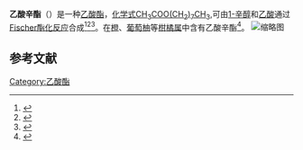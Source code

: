 {{chembox
| Verifiedfields = changed
| Watchedfields = changed
| verifiedrevid = 429359313
| Name = 
| ImageFile1 = Octyl acetate.svg
| ImageName1 = Skeletal formula of octyl acetate
| ImageName2 = Ball-and-stick model of the octyl acetate molecule
| ImageFile2 = Octyl-acetate-Mercury-3D-bs.png
| ImageSize2 = 200px
| ImageName3 = Space-filling model of the octyl acetate molecule
| ImageFile3 = Octyl-acetate-Mercury-3D-sf.png
| ImageSize3 = 200px
| IUPACName = Octyl ethanoate
| OtherNames = Octyl acetate<br> ''n''-Octyl acetate
|Section1={{Chembox Identifiers
| CASNo = 112-14-1
| CASNo_Ref = {{cascite|correct|CAS}}
| UNII_Ref = {{fdacite|correct|FDA}}
| UNII = X0FN2J413S
| ChemSpiderID = 7872
| ChemSpiderID_Ref = {{chemspidercite|correct|chemspider}}
| PubChem = 8164
| ChEBI_Ref = {{ebicite|changed|EBI}}
| ChEBI = 87495
| InChI = 1/C10H20O2/c1-3-4-5-6-7-8-9-12-10(2)11/h3-9H2,1-2H3
| InChIKey = YLYBTZIQSIBWLI-UHFFFAOYAX
| StdInChI = 1S/C10H20O2/c1-3-4-5-6-7-8-9-12-10(2)11/h3-9H2,1-2H3
| StdInChI_Ref = {{stdinchicite|correct|chemspider}}
| StdInChIKey = YLYBTZIQSIBWLI-UHFFFAOYSA-N
| StdInChIKey_Ref = {{stdinchicite|correct|chemspider}}
| RTECS = AJ1400000
| SMILES = O=C(OCCCCCCCC)C
  }}
|Section2={{Chembox Properties
| C=10 | H=20 | O=2
| Appearance = Colorless liquid
| Odor = Fruity, slightly waxy floral odor
| Density = 0.863–0.87 g/cm<sup>3</sup><ref name=GESTIS>{{GESTIS|ZVG=101791}}</ref><ref name=tpocah>{{cite book|title = Thermophysical Properties of Chemicals and Hydrocarbons|last = Yaws|first = Carl L.|year = 2008|lccn = 2008020146|isbn = 978-0-8155-1596-8|publisher = William Andrew, Inc.|place = New York|url = http://www.williamandrew.com|access-date = 2020-04-23|archive-url = https://web.archive.org/web/20090302111340/http://williamandrew.com/|archive-date = 2009-03-02|dead-url = no}}</ref>
| Solubility = 0.021 g/100 g (0 °C)<br> 0.018 g/100 g (29.7 °C)<br> 0.018 g/100 g (40 °C)<br> 0.012 g/100 g (92.1 °C)<ref>{{cite journal|title = Mutual Solubilities: Water-Ketones, Water-Ethers, and Water-Gasoline-Alcohols|first = Richard M.|last = Stephenson|journal = Journal of Chemical & Engineering Data|year = 1992|volume = 37|pages = 80–95|doi = 10.1021/je00005a024|issue = 1}}</ref>
| SolubleOther = Soluble in [[ethanol|EtOH]], [[diethyl_ether|ether]]
| MeltingPtC = -38.5--38
| MeltingPt_ref = <ref name=GESTIS/><ref name=tpocah />
| BoilingPtC = 203-211.3
| BoilingPt_ref = <ref name=GESTIS/><ref name=tpocah /><br> {{convert|112.55|C|F K}}<br> at 30 mmHg<ref name=chemdats />
| RefractIndex = 1.415–1.422 (20 °C)<ref name=chemdats>{{cite web|title = Octyl acetate|url = http://chemdats.blogspot.com/2014/11/octyl-acetate.html|date = 2014-11-04|website = http://chemdats.blogspot.com|accessdate = 2014-11-15|archiveurl = https://web.archive.org/web/20141225010747/http://chemdats.blogspot.com/2014/11/octyl-acetate.html|archivedate = 2014-12-25|dead-url = no}}</ref>
| VaporPressure = 0.01 kPa (−3 °C)<br>0.0072–0.0073 (14.75 °C)<br> 0.02–0.1 kPa (27 °C)<ref name=chemdats /><br> 1 kPa (66.3 °C)<br> 10 kPa (120 °C)<ref name=crc>{{CRC90}}</ref>
  }}
|Section6={{Chembox Thermochemistry
| HeatCapacity = 331–343.74 J/mol·K<ref name=nist/>
}}
|Section7={{Chembox Hazards

| NFPA-H = 1
| NFPA-F = 2
| NFPA-R = 0
| NFPA_ref = 
| FlashPtC = 83-86
| FlashPt_ref = <ref name=GESTIS/><ref name=fca />
| AutoignitionPtC = 268-268.3
| AutoignitionPt_ref = <ref name=fca /><ref name="sigma" />
| LD50 = 3000 mg/kg (oral, rat)<ref name=FCT>{{cite journal|journal = [[Food_and_Cosmetics_Toxicology|Food and Cosmetics Toxicology]]|volume = 12|issue = 7–8|pages = 815–816|year = 1974|doi = 10.1016/0015-6264(74)90132-1|title = Fragrance raw materials monographs}}</ref><br>5000 mg/kg (dermal, rabbit)<ref name=FCT/>
| ExploLimits = 0.76–8.14%<ref name=fca /><ref name="sigma" />
  }}
}}
'''乙酸辛酯'''（{{lang-en|Octyl acetate}}）是一种[[乙酸酯|乙酸酯]]，[[化学式|化学式]][[C10H20O2|CH<sub>3</sub>COO(CH<sub>2</sub>)<sub>7</sub>CH<sub>3</sub>]],可由[[1-辛醇|1-辛醇]]和[[乙酸|乙酸]]通过[[Fischer酯化反应|Fischer酯化反应]]合成<ref name=nist>{{nist|name=Acetic acid, octyl ester|id=C112141|accessdate=2014-11-22|mask=FFFF|units=SI}}</ref><ref name="sigma">{{Sigma-Aldrich|id=o5500|name=Octyl acetate|accessdate=2014-11-15}}</ref><ref name=fca>{{cite web|url = https://www.fishersci.ca/viewmsds.do?catNo=AC310631000|title = MSDS of Octyl acetate|website = http://www.fishersci.ca|accessdate = 2014-09-15|publisher = Fisher Scientific|archive-date = 2014-11-29|archive-url = https://web.archive.org/web/20141129051016/https://www.fishersci.ca/viewmsds.do?catNo=AC310631000|dead-url = no}}</ref>。在[[橙|橙]]、[[葡萄柚|葡萄柚]]等[[柑橘属|柑橘属]]中含有乙酸辛酯<ref name=Ullmann>{{cite book |doi=10.1002/14356007.a11_141 |chapter=Flavors and Fragrances |title=Ullmann's Encyclopedia of Industrial Chemistry |year=2003 |last1=Fahlbusch |first1=Karl-Georg |last2=Hammerschmidt |first2=Franz-Josef |last3=Panten |first3=Johannes |last4=Pickenhagen |first4=Wilhelm |last5=Schatkowski |first5=Dietmar |last6=Bauer |first6=Kurt |last7=Garbe |first7=Dorothea |last8=Surburg |first8=Horst |isbn=978-3-527-30673-2}}</ref>。
[[File:Octyl_acetate.jpg|缩略图]]

==参考文献==
{{reflist|2}}

{{organic-compound-stub}}
[[Category:乙酸酯|Category:乙酸酯]]